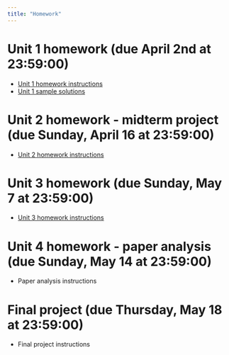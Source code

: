 ```yaml
---
title: "Homework"
---
```


# Unit 1 homework (due April 2nd at 23:59:00)

-   [Unit 1 homework instructions](homeworks/Unit 1 Homework/homework1.zip)
-   [Unit 1 sample solutions](homeworks/Unit 1 Homework/homework1.solutions.zip)

# Unit 2 homework - midterm project (due Sunday, April 16 at 23:59:00)

-   [Unit 2 homework instructions](homeworks/Unit 2 Homework - Midterm/midterm.zip)

# Unit 3 homework (due Sunday, May 7 at 23:59:00)

-  [Unit 3 homework instructions](homeworks/Unit 3 Homework/unit.3.homework.zip)

# Unit 4 homework - paper analysis (due Sunday, May 14 at 23:59:00)

-   Paper analysis instructions

# Final project (due Thursday, May 18 at 23:59:00)

-   Final project instructions
